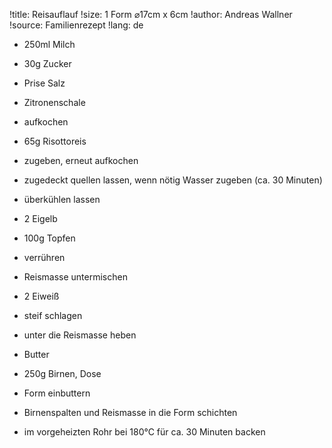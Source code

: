 !title: Reisauflauf
!size: 1 Form ⌀17cm x 6cm
!author: Andreas Wallner
!source: Familienrezept
!lang: de

* 250ml Milch
* 30g Zucker
* Prise Salz
* Zitronenschale
- aufkochen

* 65g Risottoreis
- zugeben, erneut aufkochen
- zugedeckt quellen lassen, wenn nötig Wasser zugeben (ca. 30 Minuten)
- überkühlen lassen

* 2 Eigelb
* 100g Topfen
- verrühren
- Reismasse untermischen

* 2 Eiweiß
- steif schlagen
- unter die Reismasse heben

* Butter
* 250g Birnen, Dose
- Form einbuttern
- Birnenspalten und Reismasse in die Form schichten
- im vorgeheizten Rohr bei 180°C für ca. 30 Minuten backen
